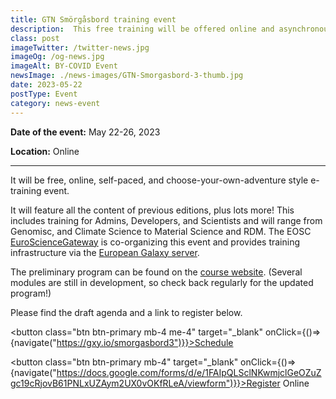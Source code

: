 ```yaml
---
title: GTN Smörgåsbord training event
description:  This free training will be offered online and asynchronously (at-your-own-pace) across all time zones. The course will be a combination of lectures and hands-on training sessions with Galaxy.
class: post
imageTwitter: /twitter-news.jpg
imageOg: /og-news.jpg
imageAlt: BY-COVID Event
newsImage: ./news-images/GTN-Smorgasbord-3-thumb.jpg
date: 2023-05-22
postType: Event
category: news-event
---
```



**Date of the event:** May 22-26, 2023
 
**Location:** Online

<hr />

It will be free, online, self-paced, and choose-your-own-adventure style e-training event. 

It will feature all the content of previous editions, plus lots more! This includes training for Admins, Developers, and Scientists and will range from Genomisc, and Climate Science to Material Science and RDM. The EOSC [EuroScienceGateway](https://eurosciencegateway.eu/) is co-organizing this event and provides training infrastructure via the [European Galaxy server](https://usegalaxy.eu/).

The preliminary program can be found on the [course website](https://gxy.io/smorgasbord3). (Several modules are still in development, so check back regularly for the updated program!)

Please find the draft agenda and a link to register below.

<button class="btn btn-primary mb-4 me-4" target="_blank" onClick={()=>{navigate("https://gxy.io/smorgasbord3")}}>Schedule</button>


<button class="btn btn-primary mb-4" target="_blank" onClick={()=>{navigate("https://docs.google.com/forms/d/e/1FAIpQLSclNKwmjclGeOZuZgc19cRjovB61PNLxUZAym2UX0vOKfRLeA/viewform")}}>Register Online</button>